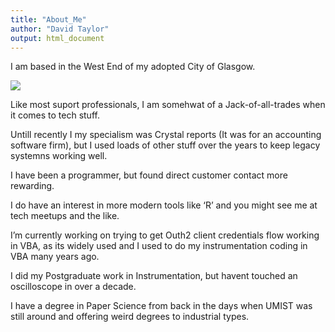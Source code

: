 ```yaml
---
title: "About_Me"
author: "David Taylor"
output: html_document
---
```


I am based in the West End of my adopted City of Glasgow.

![](images/kelvinbridgebnw.jpg)

Like most suport professionals, I am somehwat of a Jack-of-all-trades when it comes to tech stuff.

Untill recently I my specialism was Crystal reports (It was for an accounting software firm), but I used loads of other stuff over the years to keep legacy systemns working well.

I have been a programmer, but found direct customer contact more rewarding.

I do have an interest in more modern tools like 'R' and you might see me at tech meetups and the like.

I'm currently working on trying to get Outh2 client credentials flow working in VBA, as its widely used and I used to do my instrumentation coding in VBA many years ago.

I did my Postgraduate work in Instrumentation, but havent touched an oscilloscope in over a decade.

I have a degree in Paper Science from back in the days when UMIST was still around and offering weird degrees to industrial types.
